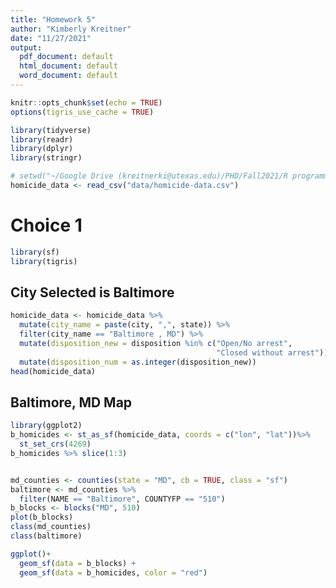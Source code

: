 ```yaml
---
title: "Homework 5"
author: "Kimberly Kreitner"
date: "11/27/2021"
output:
  pdf_document: default
  html_document: default
  word_document: default
---
```


```r
knitr::opts_chunk$set(echo = TRUE)
options(tigris_use_cache = TRUE)
```


``` r
library(tidyverse)
library(readr)
library(dplyr)
library(stringr)
```


``` r
# setwd("~/Google Drive (kreitnerki@utexas.edu)/PHD/Fall2021/R programming/homework/rclassexercises")
homicide_data <- read_csv("data/homicide-data.csv")
```

# Choice 1

``` r
library(sf)
library(tigris)
```

## City Selected is Baltimore
``` r
homicide_data <- homicide_data %>%
  mutate(city_name = paste(city, ",", state)) %>%
  filter(city_name == "Baltimore , MD") %>%
  mutate(disposition_new = disposition %in% c("Open/No arrest",
                                              "Closed without arrest")) %>%
  mutate(disposition_num = as.integer(disposition_new))
head(homicide_data)
```

## Baltimore, MD Map
``` r
library(ggplot2)
b_homicides <- st_as_sf(homicide_data, coords = c("lon", "lat"))%>%
  st_set_crs(4269)
b_homicides %>% slice(1:3)
```

``` r

```

``` r

md_counties <- counties(state = "MD", cb = TRUE, class = "sf")
baltimore <- md_counties %>%
  filter(NAME == "Baltimore", COUNTYFP == "510")
b_blocks <- blocks("MD", 510)
plot(b_blocks)
class(md_counties)
class(baltimore)
```

``` r
ggplot()+
  geom_sf(data = b_blocks) +
  geom_sf(data = b_homicides, color = "red")
```